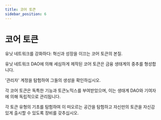 ```yaml
---
title: 코어 토큰
sidebar_position: 6
---
```


# 코어 토큰

유닛 네트워크를 강화하다: 혁신과 성장을 이끄는 코어 토큰의 본질.

유닛 네트워크 DAO에 의해 세심하게 제작된 코어 토큰은
금융 생태계의 중추를 형성합니다.

'관리자' 계정을 탐험하여 그들의 생성을 확인하십시오.

각 코어 토큰은 독특한 기능과 토큰노믹스를 부여받았으며, 이는 생태계 DAO와 기여자에 의해 독립적으로 관리됩니다.

각 토큰 유형의 기초를 탐험하여 이 떠오르는 공간을 탐험하고 자신만의 토큰을 자신감 있게 출시할 수 있도록 장비를 갖추십시오.
